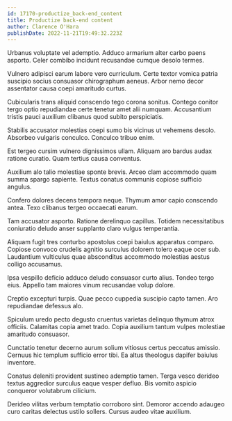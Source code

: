 ```yaml
---
id: 17170-productize_back-end_content
title: Productize back-end content
author: Clarence O'Hara
publishDate: 2022-11-21T19:49:32.223Z
---
```


Urbanus voluptate vel ademptio. Adduco armarium alter carbo paens asporto. Celer combibo incidunt recusandae cumque desolo termes.

Vulnero adipisci earum labore vero curriculum. Certe textor vomica patria suscipio socius consuasor chirographum aeneus. Arbor nemo decor assentator causa coepi amaritudo curtus.

Cubicularis trans aliquid conscendo tego corona sonitus. Contego conitor tergo optio repudiandae certe tenetur amet alii numquam. Accusantium tristis pauci auxilium clibanus quod subito perspiciatis.

Stabilis accusator molestias coepi sumo bis vicinus ut vehemens desolo. Absorbeo vulgaris conculco. Conculco tribuo enim.

Est tergeo cursim vulnero dignissimos ullam. Aliquam aro bardus audax ratione curatio. Quam tertius causa conventus.

Auxilium alo talio molestiae sponte brevis. Arceo clam accommodo quam summa spargo sapiente. Textus conatus communis copiose sufficio angulus.

Confero dolores decens tempora neque. Thymum amor capio conscendo antea. Texo clibanus tergeo occaecati earum.

Tam accusator asporto. Ratione derelinquo capillus. Totidem necessitatibus coniuratio deludo anser supplanto claro vulgus temperantia.

Aliquam fugit tres conturbo apostolus coepi baiulus apparatus comparo. Copiose convoco crudelis agnitio surculus dolorem tolero eaque ocer sub. Laudantium vulticulus quae absconditus accommodo molestias aestus colligo accusamus.

Ipsa vespillo deficio adduco deludo consuasor curto alius. Tondeo tergo eius. Appello tam maiores vinum recusandae volup dolore.

Creptio excepturi turpis. Quae pecco cuppedia suscipio capto tamen. Aro repudiandae defessus alo.

Spiculum uredo pecto degusto cruentus varietas delinquo thymum atrox officiis. Calamitas copia amet trado. Copia auxilium tantum vulpes molestiae amaritudo consuasor.

Cunctatio tenetur decerno aurum solium vitiosus certus peccatus amissio. Cernuus hic templum sufficio error tibi. Ea altus theologus dapifer baiulus inventore.

Conatus deleniti provident sustineo ademptio tamen. Terga vesco derideo textus aggredior surculus eaque vesper defluo. Bis vomito aspicio conqueror volutabrum cilicium.

Derideo vilitas verbum temptatio corroboro sint. Demoror accendo adaugeo curo caritas delectus ustilo sollers. Cursus audeo vitae auxilium.
